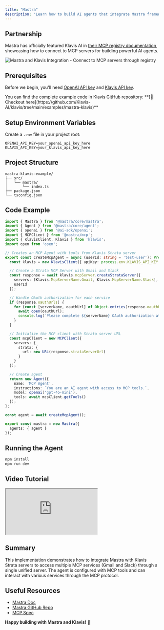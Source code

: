 ```yaml
---
title: "Mastra"
description: "Learn how to build AI agents that integrate Mastra framework with Klavis MCP Servers for enhanced functionality"
---
```


## Partnership

Mastra has officially featured Klavis AI in [their MCP registry documentation](https://mastra.ai/en/docs/tools-mcp/mcp-overview#connecting-to-an-mcp-registry), showcasing how to connect to MCP servers for building powerful AI agents.

<Frame>
  <img src="/images/ai-platform/mastra-klavis.png" alt="Mastra and Klavis Integration - Connect to MCP servers through registry" />
</Frame>

## Prerequisites

Before we begin, you'll need [OpenAI API key](https://platform.openai.com/api-keys) and [Klavis API key](https://www.klavis.ai/home/api-keys).


<Tip>
You can find the complete example code in Klavis GitHub repository: **[📁 Checkout here](https://github.com/Klavis-AI/klavis/tree/main/examples/mastra-klavis)**
</Tip>

## Setup Environment Variables

Create a `.env` file in your project root:

```env
OPENAI_API_KEY=your_openai_api_key_here
KLAVIS_API_KEY=your_klavis_api_key_here
```

## Project Structure

```
mastra-klavis-example/
├── src/
│   └── mastra/
│       └── index.ts
├── package.json
└── tsconfig.json
```

## Code Example

```typescript
import { Mastra } from '@mastra/core/mastra';
import { Agent } from '@mastra/core/agent';
import { openai } from '@ai-sdk/openai';
import { MCPClient } from '@mastra/mcp';
import { KlavisClient, Klavis } from 'klavis';
import open from 'open';

// Creates an MCP Agent with tools from Klavis Strata server
export const createMcpAgent = async (userId: string = 'test-user'): Promise<Agent> => {
  const klavis = new KlavisClient({ apiKey: process.env.KLAVIS_API_KEY! });

  // Create a Strata MCP Server with Gmail and Slack
  const response = await klavis.mcpServer.createStrataServer({
    servers: [Klavis.McpServerName.Gmail, Klavis.McpServerName.Slack],
    userId
  });

  // Handle OAuth authorization for each service
  if (response.oauthUrls) {
    for (const [serverName, oauthUrl] of Object.entries(response.oauthUrls)) {
      await open(oauthUrl);
      console.log(`Please complete ${serverName} OAuth authorization at: ${oauthUrl}`);
    }
  }

  // Initialize the MCP client with Strata server URL
  const mcpClient = new MCPClient({
    servers: {
      strata: {
        url: new URL(response.strataServerUrl)
      }
    }
  });

  // Create agent
  return new Agent({
    name: 'MCP Agent',
    instructions: `You are an AI agent with access to MCP tools.`,
    model: openai('gpt-4o-mini'),
    tools: await mcpClient.getTools()
  });
};

const agent = await createMcpAgent();

export const mastra = new Mastra({
  agents: { agent }
});
```

## Running the Agent

```bash
npm install
npm run dev
```

## Video Tutorial

<iframe
  style={{
    width: '100%',
    aspectRatio: '16/9',
    border: 'none'
  }}
  src="https://www.youtube.com/embed/kWHH2MDg_sg"
  title="Mastra + Klavis AI Integration Tutorial"
  allow="accelerometer; autoplay; clipboard-write; encrypted-media; gyroscope; picture-in-picture; web-share"
  allowfullscreen
></iframe>

## Summary

This implementation demonstrates how to integrate Mastra with Klavis Strata servers to access multiple MCP services (Gmail and Slack) through a single unified server. The agent is configured with MCP tools and can interact with various services through the MCP protocol.

## Useful Resources

- [Mastra Doc](https://mastra.ai/docs)
- [Mastra GitHub Repo](https://github.com/mastra-ai/mastra)
- [MCP Spec](https://modelcontextprotocol.io/)

**Happy building with Mastra and Klavis!** 🚀 
